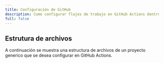 ```yaml
---
title: Configuración de GitHub
description: Como configurar flujos de trabajo en GitHub Actions dentro de un repositorio
full: false
---
```



## Estrutura de archivos

A continuación se muestra una estructura de archivos de un proyecto generico que se desea configurar en GitHub Actions.

<Files>
  <Folder name=".github" defaultOpen>
    <Folder name="workflows" defaultOpen>
      <File name="myFirstWorkflow.yml" />
      <File name="test.yml" />
      <File name="actions101.yml" />
      <File name="⋮" icon />
    </Folder>
  </Folder>
  <Folder name="src">
    <Folder name="___test___">
      <File name="nothingToSeeHere.test.js" />
      <File name="⋮" icon />
    </Folder>
    <File name="App.tsx" />
    <File name="⋮" icon />
  </Folder>
  <File name="⋮" icon />
  <File name="README.md" />
  <File name="package.json" />
</Files>
